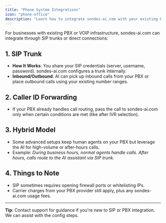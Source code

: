 ```yaml
---
title: "Phone System Integrations"
icon: "phone-office"
description: "Learn how to integrate sondes-ai.com with your existing PBX or VOIP infrastructure through SIP trunks"
---
```


For businesses with existing PBX or VOIP infrastructure, sondes-ai.com can integrate through SIP trunks or direct connections:

## 1. SIP Trunk

- **How It Works**: You share your SIP credentials (server, username, password). sondes-ai.com configures a trunk internally.
- **Inbound/Outbound**: AI can pick up inbound calls from your PBX or place outbound calls using your existing number ranges.

## 2. Caller ID Forwarding

- If your PBX already handles call routing, pass the call to sondes-ai.com only when certain conditions are met (like after IVR selection).

## 3. Hybrid Model

- Some advanced setups keep human agents on your PBX but leverage the AI for high-volume or after-hours calls.
- Example: _During business hours, normal agents handle calls. After hours, calls route to the AI assistant via SIP trunk._

## 4. Things to Note

- SIP sometimes requires opening firewall ports or whitelisting IPs.
- Carrier charges from your PBX provider still apply, plus any sondes-ai.com usage fees.

---

**Tip:** Contact support for guidance if you're new to SIP or PBX integration. We can assist with the config steps.
